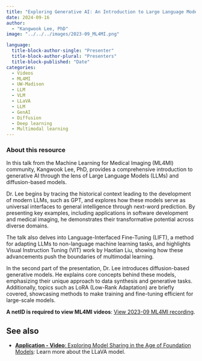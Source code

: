 ```yaml
---
title: "Exploring Generative AI: An Introduction to Large Language Models and Diffusion Models"
date: 2024-09-16
author: 
  - "Kangwook Lee, PhD"
image: "../../../images/2023-09_ML4MI.png"

language: 
  title-block-author-single: "Presenter"
  title-block-author-plural: "Presenters"
  title-block-published: "Date"
categories:
  - Videos
  - ML4MI
  - UW-Madison
  - LLM
  - VLM
  - LLaVA
  - LLM
  - GenAI
  - Diffusion
  - Deep learning
  - Multimodal learning
---
```


### About this resource
In this talk from the Machine Learning for Medical Imaging (ML4MI) community, Kangwook Lee, PhD, provides a comprehensive introduction to generative AI through the lens of Large Language Models (LLMs) and diffusion-based models.

Dr. Lee begins by tracing the historical context leading to the development of modern LLMs, such as GPT, and explores how these models serve as universal interfaces to general intelligence through next-word prediction. By presenting key examples, including applications in software development and medical imaging, he demonstrates their transformative potential across diverse domains.

The talk also delves into Language-Interfaced Fine-Tuning (LIFT), a method for adapting LLMs to non-language machine learning tasks, and highlights Visual Instruction Tuning (VIT) work by Haotian Liu, showing how these advancements push the boundaries of multimodal learning.

In the second part of the presentation, Dr. Lee introduces diffusion-based generative models. He explains core concepts behind these models, emphasizing their unique approach to data synthesis and generative tasks. Additionally, topics such as LoRA (Low-Rank Adaptation) are briefly covered, showcasing methods to make training and fine-tuning efficient for large-scale models.

**A netID is required to view ML4MI videos**: [View 2023-09 ML4MI recording](https://mediaspace.wisc.edu/media/Exploring+Generative+AI%3A+An+Introduction+to+Large+Language+Models+and+Diffusion+Models+-+Kangwook+Lee+-+Sep+2023/1_t5kux56c).

## See also
- [**Application - Video**: Exploring Model Sharing in the Age of Foundation Models
](https://uw-madison-datascience.github.io/ML-X-Nexus/Toolbox/Models/UNET.html): Learn more about the LLaVA model.